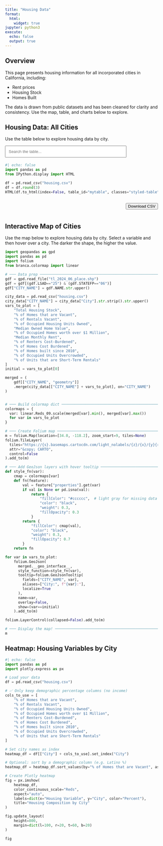 ```yaml
---
title: "Housing Data"
format:
  html:
    widget: true
jupyter: python3
execute:
  echo: false
  output: true
---
```


## Overview

This page presents housing information for all incorporated cities in California, including:

- Rent prices 
- Housing Stock
- Homes Built

The data is drawn from public datasets and has been cleaned for clarity and consistency. Use the map, table, and charts below to explore.


## Housing Data: All Cities

Use the table below to explore housing data by city.

<!-- 🔍 Search bar -->
<input
  type="text"
  id="searchInput"
  onkeyup="filterTable()"
  placeholder="Search the table..."
  style="margin-bottom: 4px; padding: 10px; width: 100%; max-width: 400px;"
>

<script>
let currentPage = 1;
const rowsPerPage = 10;

function filterTable() {
  currentPage = 1;
  renderTable();
}

function sortTable(n) {
  const table = document.getElementById("mytable");
  const rows = Array.from(table.querySelectorAll("tbody tr"));
  const dir = table.dataset.sortDir === "asc" ? "desc" : "asc";
  table.dataset.sortDir = dir;
  table.dataset.sortCol = n;

  rows.sort((a, b) => {
    const cellA = a.children[n].textContent.trim().toLowerCase();
    const cellB = b.children[n].textContent.trim().toLowerCase();
    if (!isNaN(cellA) && !isNaN(cellB)) {
      return dir === "asc" ? cellA - cellB : cellB - cellA;
    }
    return dir === "asc"
      ? cellA.localeCompare(cellB)
      : cellB.localeCompare(cellA);
  });

  const tbody = table.querySelector("tbody");
  tbody.innerHTML = "";
  rows.forEach(row => tbody.appendChild(row));

  renderTable();
}

function renderTable() {
  const input = document.getElementById("searchInput").value.toLowerCase();
  const table = document.getElementById("mytable");
  const rows = Array.from(table.querySelectorAll("tbody tr"));

  // Filter
  let filteredRows = rows.filter(row =>
    row.textContent.toLowerCase().includes(input)
  );

  // Paginate
  rows.forEach(row => row.classList.add("hidden"));
  const start = (currentPage - 1) * rowsPerPage;
  const end = start + rowsPerPage;
  filteredRows.slice(start, end).forEach(row => row.classList.remove("hidden"));

  // Pagination Controls
  const totalPages = Math.ceil(filteredRows.length / rowsPerPage);
  const paginationDiv = document.getElementById("pagination");
  paginationDiv.innerHTML = "";
  for (let i = 1; i <= totalPages; i++) {
    let btn = document.createElement("button");
    btn.innerText = i;
    btn.style.marginRight = "5px";
    if (i === currentPage) btn.classList.add("active-page");
    btn.onclick = () => {
      currentPage = i;
      renderTable();
    };
    paginationDiv.appendChild(btn);
  }
}

document.addEventListener("DOMContentLoaded", () => {
  document.querySelectorAll("#mytable th").forEach((th, i) => {
    th.onclick = () => sortTable(i);
  });
  renderTable();
});
</script>

```python
#| echo: false
import pandas as pd
from IPython.display import HTML

df = pd.read_csv("housing.csv")
df = df.round(3)
HTML(df.to_html(index=False, table_id="mytable", classes="styled-table"))
```
<div id="table-controls" style="display: flex; justify-content: space-between; align-items: center; margin-top: 12px;">
  <div id="pagination"></div>

  <a href="housing.csv" download="housing.csv">
    <button
      class="city-button">
      Download CSV
    </button>
  </a>
</div>


## Interactive Map of Cities

Use the map below to explore housing data by city. Select a variable and then hover over a city. The darker the shape, the higher the value.

```python
import geopandas as gpd
import pandas as pd
import folium
from branca.colormap import linear

# ─── Data prep ──────────────────────────────────────────────────────────────
gdf = gpd.read_file("tl_2024_06_place.shp")
gdf = gdf[(gdf.LSAD=="25") & (gdf.STATEFP=="06")]
gdf["CITY_NAME"] = gdf.NAME.str.upper()

city_data = pd.read_csv("housing.csv")
city_data["CITY_NAME"] = city_data["City"].str.strip().str.upper()
vars_to_plot = [
    "Total Housing Stock",
    "% of Homes that are Vacant",
    "% of Rentals Vacant",
    "% of Occupied Housing Units Owned",
    "Median Owned Home Value",
    "% of Occupied Homes worth over $1 Million",
    "Median Monthly Rent",
    "% of Renters Cost-Burdened",
    "% of Homes Cost Burdened",
    "% of Homes built since 2010",
    "% of Occupied Units Overcrowded",
    "% of Units that are Short-Term Rentals"
]
initial = vars_to_plot[0]

merged = (
    gdf[["CITY_NAME", "geometry"]]
    .merge(city_data[["CITY_NAME"] + vars_to_plot], on="CITY_NAME")
)


# ─── Build colormap dict ────────────────────────────────────────────────────
colormaps = {
  var: linear.Reds_09.scale(merged[var].min(), merged[var].max())
  for var in vars_to_plot
}

# ─── Create Folium map ──────────────────────────────────────────────────────
m = folium.Map(location=[34.0, -118.2], zoom_start=9, tiles=None)
folium.TileLayer(
  tiles="https://{s}.basemaps.cartocdn.com/light_nolabels/{z}/{x}/{y}{r}.png",
  attr="&copy; CARTO",
  control=False
).add_to(m)

# ─── Add GeoJson layers with hover tooltip ──────────────────────────────────
def style_fn(var):
    cmap = colormaps[var]
    def fn(feature):
        val = feature["properties"].get(var)
        if val is None or pd.isna(val):
            return {
                "fillColor": "#cccccc",  # light gray for missing data
                "color": "black",
                "weight": 0.3,
                "fillOpacity": 0.3
            }
        return {
            "fillColor": cmap(val),
            "color": "black",
            "weight": 0.3,
            "fillOpacity": 0.7
        }
    return fn

for var in vars_to_plot:
    folium.GeoJson(
      merged.__geo_interface__,
      style_function=style_fn(var),
      tooltip=folium.GeoJsonTooltip(
        fields=["CITY_NAME", var],
        aliases=["City:", f"{var}:"],
        localize=True
      ),
      name=var,
      overlay=False,
      show=(var==initial)
    ).add_to(m)

folium.LayerControl(collapsed=False).add_to(m)

# ─── Display the map! ──────────────────────────────────────────────────────
m
```

## Heatmap: Housing Variables by City

```python
#| echo: false
import pandas as pd
import plotly.express as px

# Load your data
df = pd.read_csv("housing.csv")

# ✅ Only keep demographic percentage columns (no income)
cols_to_use = [
    "% of Homes that are Vacant",
    "% of Rentals Vacant",
    "% of Occupied Housing Units Owned",
    "% of Occupied Homes worth over $1 Million",
    "% of Renters Cost-Burdened",
    "% of Homes Cost Burdened",
    "% of Homes built since 2010",
    "% of Occupied Units Overcrowded",
    "% of Units that are Short-Term Rentals"
]

# Set city names as index
heatmap_df = df[["City"] + cols_to_use].set_index("City")

# Optional: sort by a demographic column (e.g. Latino %)
heatmap_df = heatmap_df.sort_values(by="% of Homes that are Vacant", ascending=False)

# Create Plotly heatmap
fig = px.imshow(
    heatmap_df,
    color_continuous_scale="Reds",
    aspect="auto",
    labels=dict(x="Housing Variable", y="City", color="Percent"),
    title="Housing Composition by City"
)

fig.update_layout(
    height=800,
    margin=dict(l=100, r=20, t=60, b=20)
)

fig
```
